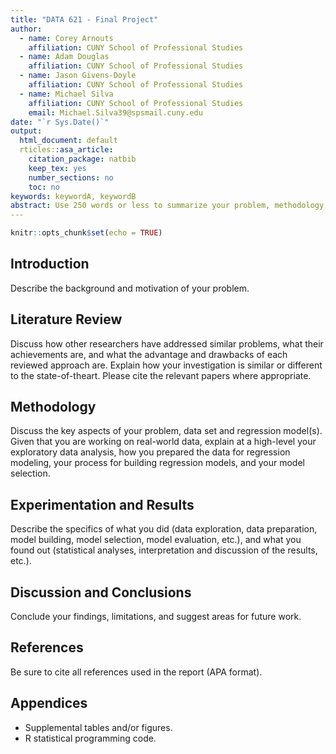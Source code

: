 ```yaml
---
title: "DATA 621 - Final Project"
author:
  - name: Corey Arnouts
    affiliation: CUNY School of Professional Studies
  - name: Adam Douglas
    affiliation: CUNY School of Professional Studies
  - name: Jason Givens-Doyle
    affiliation: CUNY School of Professional Studies
  - name: Michael Silva
    affiliation: CUNY School of Professional Studies
    email: Michael.Silva39@spsmail.cuny.edu
date: "`r Sys.Date()`"
output:
  html_document: default
  rticles::asa_article:
    citation_package: natbib
    keep_tex: yes
    number_sections: no
    toc: no
keywords: keywordA, keywordB
abstract: Use 250 words or less to summarize your problem, methodology, and major outcomes. \newline This is the second line of abstract.
---
```



```r
knitr::opts_chunk$set(echo = TRUE)
```

## Introduction

Describe the background and motivation of your problem.

## Literature Review

Discuss how other researchers have addressed similar problems, what their achievements are, and what the advantage and drawbacks of each reviewed approach are. Explain how your investigation is similar or different to the state-of-theart. Please cite the relevant papers where appropriate.

## Methodology

Discuss the key aspects of your problem, data set and regression model(s). Given that you are working on real-world data, explain at a high-level your exploratory data analysis, how you prepared the data for regression modeling, your process for building regression models, and your model selection.

## Experimentation and Results

Describe the specifics of what you did (data exploration, data preparation, model building, model selection, model evaluation, etc.), and what you found out (statistical analyses, interpretation and discussion of the results, etc.).

## Discussion and Conclusions

Conclude your findings, limitations, and suggest areas for future work.

## References

Be sure to cite all references used in the report (APA format).

## Appendices

- Supplemental tables and/or figures.
- R statistical programming code. 